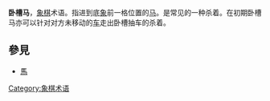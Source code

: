 {{distinguish|臥槽泥馬}}
{{unreferenced|time=2018-10-26T03:10:33+00:00}}
{{Xiangqi diagram|=
| tright
| 卧槽马
 |  |  |  |ad|gd|  |ed|  |  
 |  |  |  |  |ad|  |hl|  |  
 |  |  |  |  |  |  |  |  |  
 |  |  |  |  |  |  |  |  |  
 |  |  |  |  |  |  |  |  |  
 |  |  |  |  |  |rl|  |  |  
 |  |  |  |  |  |  |  |  |  
 |  |cd|  |  |  |  |  |  |  
 |  |  |  |rd|al|  |  |  |  
 |  |  |el|  |gl|al|el|  |  
| 在黑方象前面的即為卧槽马
 |size=39
 |width=360 
}}
'''卧槽马'''，[[象棋|象棋]]术语。指进到底[[象_(中国象棋)|象]]前一格位置的[[马_(中国象棋)|马]]。是常见的一种杀着。在初期卧槽马亦可以针对对方未移动的[[车_(中国象棋)|车]]走出卧槽抽车的杀着。

==參見==
*[[傌_(中國象棋)|馬]]

{{ChineseChess}}
{{Board-stub}}
[[Category:象棋术语|Category:象棋术语]]